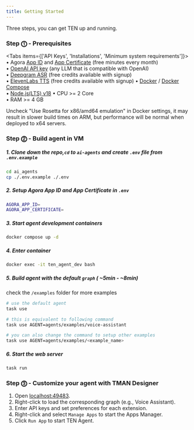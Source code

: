 ```yaml
---
title: Getting Started
---
```



Three steps, you can get TEN up and running.

### Step ⓵ - Prerequisites

<Tabs items={['API Keys', 'Installations', 'Minimum system requirements']}>
  <Tab>
    • Agora [App ID](https://docs.agora.io/en/video-calling/get-started/manage-agora-account?platform=web#create-an-agora-project) and [App Certificate](https://docs.agora.io/en/video-calling/get-started/manage-agora-account?platform=web#create-an-agora-project) (free minutes every month) <br />
    • [OpenAI API key](https://openai.com/index/openai-api/) (any LLM that is compatible with OpenAI) <br />
    • [Deepgram ASR](https://deepgram.com/) (free credits available with signup) <br />
    • [ElevenLabs TTS](https://elevenlabs.io/) (free credits available with signup)
  </Tab>
  <Tab>
    • [Docker](https://www.docker.com/) / [Docker Compose](https://docs.docker.com/compose/) <br />
    • [Node.js(LTS) v18](https://nodejs.org/en)
  </Tab>
  <Tab>
    • CPU >= 2 Core <br />
    • RAM >= 4 GB
  </Tab>
</Tabs>

<Callout title="macOS: Docker setting on Apple Silicon">
  Uncheck "Use Rosetta for x86/amd64 emulation" in Docker settings, it may result in slower build times on ARM, but performance will be normal when deployed to x64 servers.
</Callout>

### Step ⓶ - Build agent in VM

##### 1. Clone down the repo,`cd` to `ai-agents` and create `.env` file from `.env.example`

```bash
cd ai_agents
cp ./.env.example ./.env
```

##### 2. Setup Agora App ID and App Certificate in `.env`

```bash
AGORA_APP_ID=
AGORA_APP_CERTIFICATE=
```

##### 3. Start agent development containers

```bash
docker compose up -d
```

##### 4. Enter container

```bash
docker exec -it ten_agent_dev bash
```

##### 5. Build agent with the default `graph` ( ~5min - ~8min)

check the `/examples` folder for more examples

```bash
# use the default agent
task use

# this is equivalent to following command
task use AGENT=agents/examples/voice-assistant

# you can also change the command to setup other examples
task use AGENT=agents/examples/<example_name>
```

##### 6. Start the web server

```bash
task run
```

### Step ⓷ - Customize your agent with TMAN Designer

1. Open [localhost:49483](http://localhost:49483).
2. Right-click to load the corresponding graph (e.g., Voice Assistant).
3. Enter API keys and set preferences for each extension.
4. Right-click and select `Manage Apps` to start the Apps Manager.
5. Click `Run App` to start TEN Agent.
